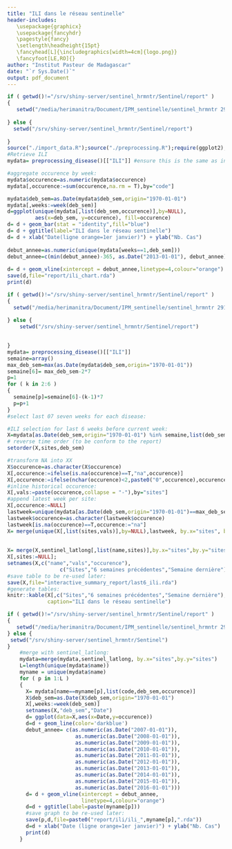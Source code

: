 ```yaml
---
title: "ILI dans le réseau sentinelle"
header-includes: 
   \usepackage{graphicx}
   \usepackage{fancyhdr}
   \pagestyle{fancy}
   \setlength\headheight{15pt}
   \fancyhead[L]{\includegraphics[width=4cm]{logo.png}}
   \fancyfoot[LE,RO]{}
author: "Institut Pasteur de Madagascar"
date: "`r Sys.Date()`"
output: pdf_document
---
```




```r
if ( getwd()!="/srv/shiny-server/sentinel_hrmntr/Sentinel/report" )
{
   setwd("/media/herimanitra/Document/IPM_sentinelle/sentinel_hrmntr 291115/Sentinel/report")
 
} else {
  setwd("/srv/shiny-server/sentinel_hrmntr/Sentinel/report")
  
}
source("./import_data.R");source("./preprocessing.R");require(ggplot2); require(gridExtra)
#Retrieve ILI
mydata= preprocessing_disease()[["ILI"]] #ensure this is the same as in #diseases_control.R

#aggregate occurence by week:
mydata$occurence=as.numeric(mydata$occurence)
mydata[,occurence:=sum(occurence,na.rm = T),by="code"]

mydata$deb_sem=as.Date(mydata$deb_sem,origin="1970-01-01")
mydata[,weeks:=week(deb_sem)]
d=ggplot(unique(mydata[,list(deb_sem,occurence)],by=NULL), 
         aes(x=deb_sem, y=occurence), fill=occurence) 
d= d + geom_bar(stat = "identity",fill="blue") 
d= d + ggtitle(label="ILI dans le réseau sentinelle")
d= d + xlab("Date(ligne orange=1er janvier)") + ylab("Nb. Cas")
 
debut_annee=as.numeric(unique(mydata[weeks==1,deb_sem]))
debut_annee=c(min(debut_annee)-365, as.Date("2013-01-01"), debut_annee)
      
d= d + geom_vline(xintercept = debut_annee,linetype=4,colour="orange")
save(d,file="report/ili_chart.rda")                        
print(d)

```

```r
if ( getwd()!="/srv/shiny-server/sentinel_hrmntr/Sentinel/report" )
{
  setwd("/media/herimanitra/Document/IPM_sentinelle/sentinel_hrmntr 291115/Sentinel/report")
  
} else {
    setwd("/srv/shiny-server/sentinel_hrmntr/Sentinel/report")

  
}
mydata= preprocessing_disease()[["ILI"]]
semaine=array()
max_deb_sem=max(as.Date(mydata$deb_sem,origin="1970-01-01"))
semaine[6]= max_deb_sem-2*7 
p=1
for ( k in 2:6 )
{
  semaine[p]=semaine[6]-(k-1)*7
  p=p+1
}
#select last 07 seven weeks for each disease:

#ILI selection for last 6 weeks before current week:
X=mydata[as.Date(deb_sem,origin="1970-01-01") %in% semaine,list(deb_sem,sites,occurence)]
# reverse time order (to be conform to the report)
setorder(X,sites,deb_sem)

#transform NA into XX
X$occurence=as.character(X$occurence)
X[,occurence:=ifelse(is.na(occurence)==T,"na",occurence)]
X[,occurence:=ifelse(nchar(occurence)<2,paste0("0",occurence),occurence)]
#inline historical occurence:
X[,vals:=paste(occurence,collapse = "-"),by="sites"]
#append latest week per site:
X[,occurence:=NULL]
lastweek=unique(mydata[as.Date(deb_sem,origin="1970-01-01")==max_deb_sem-7, list(sites,occurence)],by=NULL)
lastweek$occurence=as.character(lastweek$occurence)
lastweek[is.na(occurence)==T,occurence:="na"]                        
X= merge(unique(X[,list(sites,vals)],by=NULL),lastweek, by.x="sites", by.y="sites")
               
               
X= merge(X,sentinel_latlong[,list(name,sites)],by.x="sites",by.y="sites")
X[,sites:=NULL]; 
setnames(X,c("name","vals","occurence"),
                 c("Sites","6 semaines précédentes","Semaine dernière"))
#save table to be re-used later:
save(X,file="interactive_summary_report/last6_ili.rda")
#generate tables:
knitr::kable(X[,c("Sites","6 semaines précédentes","Semaine dernière"),with=F],
             caption="ILI dans le réseau sentinelle")

```

```r
if ( getwd()!="/srv/shiny-server/sentinel_hrmntr/Sentinel/report" )
{
   setwd("/media/herimanitra/Document/IPM_sentinelle/sentinel_hrmntr 291115/Sentinel")
} else {
 setwd("/srv/shiny-server/sentinel_hrmntr/Sentinel")
}
    #merge with sentinel_latlong:
    mydata=merge(mydata,sentinel_latlong, by.x="sites",by.y="sites")
    L=length(unique(mydata$name))
    myname = unique(mydata$name)
    for ( p in 1:L )
    {
      X= mydata[name==myname[p],list(code,deb_sem,occurence)]
      X$deb_sem=as.Date(X$deb_sem,origin="1970-01-01")
      X[,weeks:=week(deb_sem)]
      setnames(X,"deb_sem","Date")
      d= ggplot(data=X,aes(x=Date,y=occurence)) 
      d=d + geom_line(color='darkblue') 
      debut_annee= c(as.numeric(as.Date("2007-01-01")),
                      as.numeric(as.Date("2008-01-01")),
                      as.numeric(as.Date("2009-01-01")),
                      as.numeric(as.Date("2010-01-01")),
                      as.numeric(as.Date("2011-01-01")),
                      as.numeric(as.Date("2012-01-01")),
                      as.numeric(as.Date("2013-01-01")),
                      as.numeric(as.Date("2014-01-01")),
                      as.numeric(as.Date("2015-01-01")),
                      as.numeric(as.Date("2016-01-01")))
      d= d + geom_vline(xintercept = debut_annee,
                        linetype=4,colour="orange")
      d=d + ggtitle(label=paste(myname[p]))
      #save graph to be re-used later:
      save(p,d,file=paste0("report/ili/ili_",myname[p],".rda"))
      d=d + xlab("Date (ligne orange=1er janvier)") + ylab("Nb. Cas")
      print(d)
    }
```